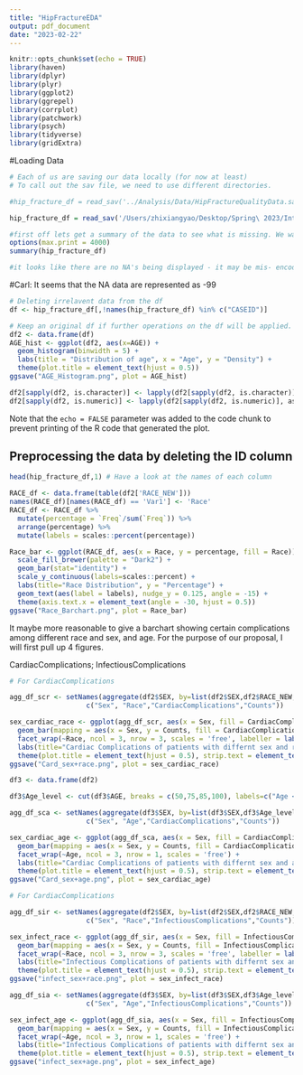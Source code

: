 ```yaml
---
title: "HipFractureEDA"
output: pdf_document
date: "2023-02-22"
---
```


```r
knitr::opts_chunk$set(echo = TRUE)
library(haven)
library(dplyr)
library(plyr)
library(ggplot2)
library(ggrepel)
library(corrplot)
library(patchwork)
library(psych)
library(tidyverse)
library(gridExtra)
```

#Loading Data 
```r
# Each of us are saving our data locally (for now at least)
# To call out the sav file, we need to use different directories.

#hip_fracture_df = read_sav('../Analysis/Data/HipFractureQualityData.sav') # Bruno's Directory

hip_fracture_df = read_sav('/Users/zhixiangyao/Desktop/Spring\ 2023/Intro\ BioMed\ Data\ Sci/Project/BME580_FinalProject/Data/HipFractureQualityData.sav') # Carl's Directory
```


```r
#first off lets get a summary of the data to see what is missing. We want to look more closely at the encoded columns (Starting at Gender = 1) since we would not expect NA's here
options(max.print = 4000)
summary(hip_fracture_df)

#it looks like there are no NA's being displayed - it may be mis- encoding them when we read in the data

```

#Carl: It seems that the NA data are represented as -99

```r
# Deleting irrelavent data from the df
df <- hip_fracture_df[,!names(hip_fracture_df) %in% c("CASEID")]

# Keep an original df if further operations on the df will be applied.
df2 <- data.frame(df)
AGE_hist <- ggplot(df2, aes(x=AGE)) +
  geom_histogram(binwidth = 5) +
  labs(title = "Distribution of age", x = "Age", y = "Density") +
  theme(plot.title = element_text(hjust = 0.5))
ggsave("AGE_Histogram.png", plot = AGE_hist)
```

```r
df2[sapply(df2, is.character)] <- lapply(df2[sapply(df2, is.character)], as.factor)
df2[sapply(df2, is.numeric)] <- lapply(df2[sapply(df2, is.numeric)], as.numeric)
```

Note that the `echo = FALSE` parameter was added to the code chunk to prevent printing of the R code that generated the plot.

## Preprocessing the data by deleting the ID column

```r
head(hip_fracture_df,1) # Have a look at the names of each column
```



```r
RACE_df <- data.frame(table(df2['RACE_NEW']))
names(RACE_df)[names(RACE_df) == 'Var1'] <- 'Race'
RACE_df <- RACE_df %>%
  mutate(percentage = `Freq`/sum(`Freq`)) %>%
  arrange(percentage) %>%
  mutate(labels = scales::percent(percentage))
```

```r
Race_bar <- ggplot(RACE_df, aes(x = Race, y = percentage, fill = Race)) +
  scale_fill_brewer(palette = "Dark2") +
  geom_bar(stat="identity") +
  scale_y_continuous(labels=scales::percent) +
  labs(title="Race Distribution", y = "Percentage") +
  geom_text(aes(label = labels), nudge_y = 0.125, angle = -15) +
  theme(axis.text.x = element_text(angle = -30, hjust = 0.5))
ggsave("Race_Barchart.png", plot = Race_bar)
```

It maybe more reasonable to give a barchart showing certain complications among different race and sex, and age. For the purpose of our proposal, I will first pull up 4 figures.

CardiacComplications; InfectiousComplications

```r
# For CardiacComplications

agg_df_scr <- setNames(aggregate(df2$SEX, by=list(df2$SEX,df2$RACE_NEW,df2$CardiacComplications), FUN=length),
                   c("Sex", "Race","CardiacComplications","Counts"))

sex_cardiac_race <- ggplot(agg_df_scr, aes(x = Sex, fill = CardiacComplications))+
  geom_bar(mapping = aes(x = Sex, y = Counts, fill = CardiacComplications), stat = "identity", position = "fill")+
  facet_wrap(~Race, ncol = 3, nrow = 3, scales = 'free', labeller = label_wrap_gen(25)) +
  labs(title="Cardiac Complications of patients with differnt sex and race", x = "Sex", y = "Relative Proportion of Cardiac Complications") +
  theme(plot.title = element_text(hjust = 0.5), strip.text = element_text(size=7))
ggsave("Card_sex+race.png", plot = sex_cardiac_race)
```


```r
df3 <- data.frame(df2)

df3$Age_level <- cut(df3$AGE, breaks = c(50,75,85,100), labels=c("Age < 75","75 < Age < 85","Age > 85"))

agg_df_sca <- setNames(aggregate(df3$SEX, by=list(df3$SEX,df3$Age_level,df3$CardiacComplications), FUN=length),
                   c("Sex", "Age","CardiacComplications","Counts"))

sex_cardiac_age <- ggplot(agg_df_sca, aes(x = Sex, fill = CardiacComplications))+
  geom_bar(mapping = aes(x = Sex, y = Counts, fill = CardiacComplications), stat = "identity", position = "fill")+
  facet_wrap(~Age, ncol = 3, nrow = 1, scales = 'free') +
  labs(title="Cardiac Complications of patients with differnt sex and age", x = "Sex", y = "Relative Proportion of Cardiac Complications") +
  theme(plot.title = element_text(hjust = 0.5), strip.text = element_text(size=7))
ggsave("Card_sex+age.png", plot = sex_cardiac_age)
```

```r
# For CardiacComplications

agg_df_sir <- setNames(aggregate(df2$SEX, by=list(df2$SEX,df2$RACE_NEW,df2$InfectiousComplications), FUN=length),
                   c("Sex", "Race","InfectiousComplications","Counts"))

sex_infect_race <- ggplot(agg_df_sir, aes(x = Sex, fill = InfectiousComplications))+
  geom_bar(mapping = aes(x = Sex, y = Counts, fill = InfectiousComplications), stat = "identity", position = "fill")+
  facet_wrap(~Race, ncol = 3, nrow = 3, scales = 'free', labeller = label_wrap_gen(25)) +
  labs(title="Infectious Complications of patients with differnt sex and race", x = "Sex", y = "Relative Proportion of Infectious Complications") +
  theme(plot.title = element_text(hjust = 0.5), strip.text = element_text(size=7))
ggsave("infect_sex+race.png", plot = sex_infect_race)
```


```r
agg_df_sia <- setNames(aggregate(df3$SEX, by=list(df3$SEX,df3$Age_level,df3$InfectiousComplications), FUN=length),
                   c("Sex", "Age","InfectiousComplications","Counts"))

sex_infect_age <- ggplot(agg_df_sia, aes(x = Sex, fill = InfectiousComplications))+
  geom_bar(mapping = aes(x = Sex, y = Counts, fill = InfectiousComplications), stat = "identity", position = "fill")+
  facet_wrap(~Age, ncol = 3, nrow = 1, scales = 'free') +
  labs(title="Infectious Complications of patients with differnt sex and age", x = "Sex", y = "Relative Proportion of Infectious Complications") +
  theme(plot.title = element_text(hjust = 0.5), strip.text = element_text(size=7))
ggsave("infect_sex+age.png", plot = sex_infect_age)
```



















